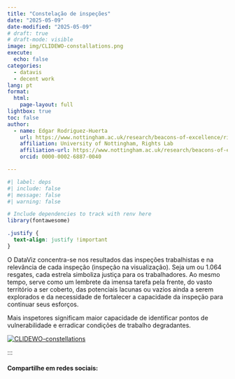 ```yaml
---
title: "Constelação de inspeções"
date: "2025-05-09"
date-modified: "2025-05-09"
# draft: true
# draft-mode: visible 
image: img/CLIDEWO-constallations.png
execute:
  echo: false
categories:
  - datavis
  - decent work
lang: pt
format: 
  html:
    page-layout: full
lightbox: true
toc: false
author:
  - name: Edgar Rodriguez-Huerta
    url: https://www.nottingham.ac.uk/research/beacons-of-excellence/rights-lab/our-team/edgar-rodríguez-huerta/index.aspx
    affiliation: University of Nottingham, Rights Lab
    affiliation-url: https://www.nottingham.ac.uk/research/beacons-of-excellence/rights-lab/index.aspx
    orcid: 0000-0002-6887-0040

---
```


```r
#| label: deps
#| include: false
#| message: false
#| warning: false

# Include dependencies to track with renv here
library(fontawesome)
```


```css
.justify {
  text-align: justify !important
}
```

:::{.column-screen}

:::{.column-body-outset}


O DataViz concentra-se nos resultados das inspeções trabalhistas e na relevância de cada inspeção (inspeção na visualização). Seja um ou 1.064 resgates, cada estrela simboliza justiça para os trabalhadores. Ao mesmo tempo, serve como um lembrete da imensa tarefa pela frente, do vasto território a ser coberto, das potenciais lacunas ou vazios ainda a serem explorados e da necessidade de fortalecer a capacidade da inspeção para continuar seus esforços.

Mais inspetores significam maior capacidade de identificar pontos de vulnerabilidade e erradicar condições de trabalho degradantes.



```{=html}

<div class='tableauPlaceholder' id='viz1761646796249' style='position: relative'>
  <noscript>
    <a href='#'>
      <img alt='CLIDEWO-constellations ' 
           src='https://public.tableau.com/static/images/Co/ConstellationsofInspections/CLIDEWO-constellations/1_rss.png' 
           style='border: none' />
    </a>
  </noscript>
  <object class='tableauViz' style='display:none;'>
    <param name='host_url' value='https%3A%2F%2Fpublic.tableau.com%2F' />
    <param name='embed_code_version' value='3' />
    <param name='site_root' value='' />
    <param name='name' value='ConstellationsofInspections/CLIDEWO-constellations' />
    <param name='tabs' value='no' />
    <param name='toolbar' value='yes' />
    <param name='static_image' value='https://public.tableau.com/static/images/Co/ConstellationsofInspections/CLIDEWO-constellations/1.png' />
    <param name='animate_transition' value='yes' />
    <param name='display_static_image' value='yes' />
    <param name='display_spinner' value='yes' />
    <param name='display_overlay' value='yes' />
    <param name='display_count' value='yes' />
    <param name='language' value='en-GB' />
  </object>
</div>

<script type='text/javascript'>
  var divElement = document.getElementById('viz1761646796249');
  var vizElement = divElement.getElementsByTagName('object')[0];
  if (divElement.offsetWidth > 800) {
    vizElement.style.width = '900px';
    vizElement.style.height = '1527px';
  } else if (divElement.offsetWidth > 500) {
    vizElement.style.width = '900px';
    vizElement.style.height = '1527px';
  } else {
    vizElement.style.width = '100%';
    vizElement.style.height = '1977px';
  }
  var scriptElement = document.createElement('script');
  scriptElement.src = 'https://public.tableau.com/javascripts/api/viz_v1.js';
  vizElement.parentNode.insertBefore(scriptElement, vizElement);
</script>

<!-- Centering Script -->
<script>
  // Center the Tableau placeholder horizontally and vertically
  const placeholder = document.getElementById('viz1761646796249');
  placeholder.style.display = 'flex';
  placeholder.style.justifyContent = 'center';
  placeholder.style.alignItems = 'center';
  placeholder.style.minHeight = '100vh';
</script>


```

:::
:::
:::




#### Compartilhe em redes sociais:

```{=html}
<!-- AddToAny BEGIN -->
<div class="a2a_kit a2a_kit_size_32 a2a_default_style" data-a2a-icon-color="#FFDC02,black">

<a class="a2a_button_email a2a_counter"></a>
<a class="a2a_button_copy_link a2a_counter"></a>
<a class="a2a_button_linkedin a2a_counter"></a>
<a class="a2a_button_facebook a2a_counter"></a>
<a class="a2a_button_bluesky a2a_counter"></a>
<a class="a2a_button_x a2a_counter"></a>
<a class="a2a_button_threads a2a_counter"></a>
<a class="a2a_button_mastodon a2a_counter"></a>
<a class="a2a_button_whatsapp a2a_counter"></a>
<a class="a2a_dd a2a_counter" href="https://www.addtoany.com/share"></a>
</div>
<script async src="https://static.addtoany.com/menu/page.js"></script>
<!-- AddToAny END -->
```

